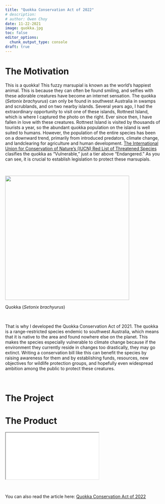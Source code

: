 ```yaml
---
title: "Quokka Conservation Act of 2022"
# description: 
# author: Owen Choy
date: 11-22-2021
image: quokka.jpg
toc: false
editor_options: 
  chunk_output_type: console
draft: true
---
```


# [The Motivation]{.red-text}

::: side-by-side
This is a quokka! This fuzzy marsupial is known as the world's happiest animal. This is because they can often be found smiling, and selfies with these adorable creatures have become an internet sensation. The quokka (*Setonix brachyurus*) can only be found in southwest Australia in swamps and scrublands, and on two nearby islands. Several years ago, I had the extraordinary opportunity to visit one of these islands, Rottnest Island, which is where I captured the photo on the right. Ever since then, I have fallen in love with these creatures. Rottnest Island is visited by thousands of tourists a year, so the abundant quokka population on the island is well suited to humans. However, the population of the entire species has been on a downward trend, primarily from introduced predators, climate change, and landclearing for agriculture and human development. [The International Union for Conservation of Nature's (IUCN) Red List of Threatened Species](https://www.iucnredlist.org/species/20165/166611530) clasifies the quokka as "Vulnerable," just a tier above "Endangered." As you can see, it is crucial to establish legislation to protect these marsupials. 

<br>

<div>
::: center
::: img-padding
![](quokka.jpg){height="400px"}
:::
:::
<p class="caption">
Quokka (*Setonix brachyurus*)
</p>
</div>
:::

<br>

That is why I developed the Quokka Conservation Act of 2021. The quokka is a range-restricted species endemic to southwest Australia, which means that it is native to the area and found nowhere else on the planet. This makes the species especially vulnerable to climate change because if the environment they currently reside in changes too drastically, they may go extinct. Writing a conservation bill like this can benefit the species by raising awareness for them and by establishing funds, resources, new objectives for wildlife protection groups, and hopefully even widespread ambition among the public to protect these creatures. 

<br>

# [The Project]{.red-text}



# [The Product]{.red-text}

::: resize
<iframe src="quokka.pdf" class="iframe-style">

</iframe>
:::

<br>

You can also read the article here: [Quokka Conservation Act of 2022](https://owenchoy.github.io/portfolio/quokka%20conservation%20act/quokka.pdf)
